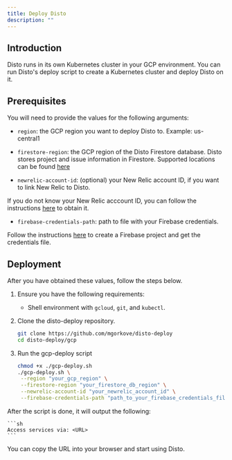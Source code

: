 ```yaml
---
title: Deploy Disto
description: ""
---
```


## Introduction

Disto runs in its own Kubernetes cluster in your GCP environment.
You can run Disto's deploy script to create a Kubernetes cluster and deploy Disto on it.

## Prerequisites

You will need to provide the values for the following arguments:

- `region`: the GCP region you want to deploy Disto to. Example: us-central1

- `firestore-region`: the GCP region of the Disto Firestore database. Disto stores project and issue information in Firestore. Supported locations can be found [here](https://cloud.google.com/firestore/docs/locations)

- `newrelic-account-id`: (optional) your New Relic account ID, if you want to link New Relic to Disto.

If you do not know your New Relic acccount ID, you can follow the instructions [here](https://docs.newrelic.com/docs/accounts/accounts-billing/account-structure/account-id/) to obtain it.

- `firebase-credentials-path`: path to file with your Firebase credentials.

Follow the instructions [here](firebase) to create a Firebase project and get the credentials file.

## Deployment

After you have obtained these values, follow the steps below.

1. Ensure you have the following requirements:

   - Shell environment with `gcloud`, `git`, and `kubectl`.

2. Clone the disto-deploy repository.

   ```sh
   git clone https://github.com/mgorkove/disto-deploy
   cd disto-deploy/gcp
   ```

3. Run the gcp-deploy script

   ```sh
   chmod +x ./gcp-deploy.sh
   ./gcp-deploy.sh \
    --region "your_gcp_region" \
    --firestore-region "your_firestore_db_region" \
    --newrelic-account-id "your_newrelic_account_id" \
    --firebase-credentials-path "path_to_your_firebase_credentials_file"
   ```

After the script is done, it will output the following:

    ```sh
    Access services via: <URL>
    ```

You can copy the URL into your browser and start using Disto.
